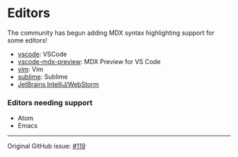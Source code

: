 # Editors

The community has begun adding MDX syntax highlighting support for some editors!

*   [vscode][]: VSCode
*   [vscode-mdx-preview][]: MDX Preview for VS Code
*   [vim][]: Vim
*   [sublime][]: Sublime
*   [JetBrains IntelliJ/WebStorm][jetbrains]

### Editors needing support

*   Atom
*   Emacs

***

Original GitHub issue: [#119](https://github.com/mdx-js/mdx/issues/119)

[vscode]: https://github.com/silvenon/vscode-mdx

[vscode-mdx-preview]: https://github.com/xyc/vscode-mdx-preview

[vim]: https://github.com/jxnblk/vim-mdx-js

[sublime]: https://github.com/jonsuh/mdx-sublime

[jetbrains]: https://plugins.jetbrains.com/plugin/14944-mdx
